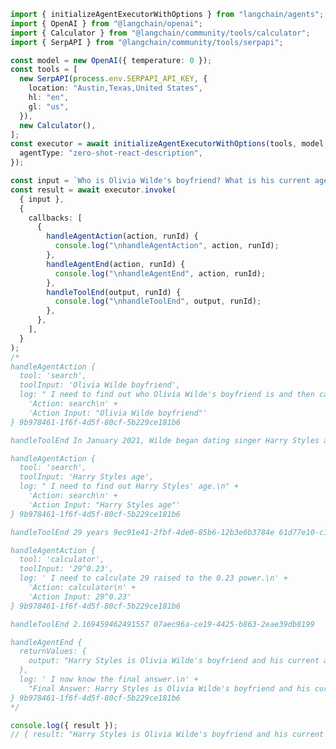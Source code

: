 ```typescript
import { initializeAgentExecutorWithOptions } from "langchain/agents";
import { OpenAI } from "@langchain/openai";
import { Calculator } from "@langchain/community/tools/calculator";
import { SerpAPI } from "@langchain/community/tools/serpapi";

const model = new OpenAI({ temperature: 0 });
const tools = [
  new SerpAPI(process.env.SERPAPI_API_KEY, {
    location: "Austin,Texas,United States",
    hl: "en",
    gl: "us",
  }),
  new Calculator(),
];
const executor = await initializeAgentExecutorWithOptions(tools, model, {
  agentType: "zero-shot-react-description",
});

const input = `Who is Olivia Wilde's boyfriend? What is his current age raised to the 0.23 power?`;
const result = await executor.invoke(
  { input },
  {
    callbacks: [
      {
        handleAgentAction(action, runId) {
          console.log("\nhandleAgentAction", action, runId);
        },
        handleAgentEnd(action, runId) {
          console.log("\nhandleAgentEnd", action, runId);
        },
        handleToolEnd(output, runId) {
          console.log("\nhandleToolEnd", output, runId);
        },
      },
    ],
  }
);
/*
handleAgentAction {
  tool: 'search',
  toolInput: 'Olivia Wilde boyfriend',
  log: " I need to find out who Olivia Wilde's boyfriend is and then calculate his age raised to the 0.23 power.\n" +
    'Action: search\n' +
    'Action Input: "Olivia Wilde boyfriend"'
} 9b978461-1f6f-4d5f-80cf-5b229ce181b6

handleToolEnd In January 2021, Wilde began dating singer Harry Styles after meeting during the filming of Don't Worry Darling. Their relationship ended in November 2022. 062fef47-8ad1-4729-9949-a57be252e002

handleAgentAction {
  tool: 'search',
  toolInput: 'Harry Styles age',
  log: " I need to find out Harry Styles' age.\n" +
    'Action: search\n' +
    'Action Input: "Harry Styles age"'
} 9b978461-1f6f-4d5f-80cf-5b229ce181b6

handleToolEnd 29 years 9ec91e41-2fbf-4de0-85b6-12b3e6b3784e 61d77e10-c119-435d-a985-1f9d45f0ef08

handleAgentAction {
  tool: 'calculator',
  toolInput: '29^0.23',
  log: ' I need to calculate 29 raised to the 0.23 power.\n' +
    'Action: calculator\n' +
    'Action Input: 29^0.23'
} 9b978461-1f6f-4d5f-80cf-5b229ce181b6

handleToolEnd 2.169459462491557 07aec96a-ce19-4425-b863-2eae39db8199

handleAgentEnd {
  returnValues: {
    output: "Harry Styles is Olivia Wilde's boyfriend and his current age raised to the 0.23 power is 2.169459462491557."
  },
  log: ' I now know the final answer.\n' +
    "Final Answer: Harry Styles is Olivia Wilde's boyfriend and his current age raised to the 0.23 power is 2.169459462491557."
} 9b978461-1f6f-4d5f-80cf-5b229ce181b6
*/

console.log({ result });
// { result: "Harry Styles is Olivia Wilde's boyfriend and his current age raised to the 0.23 power is 2.169459462491557." }
```
